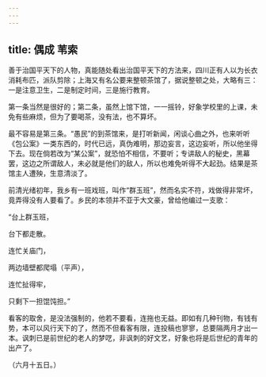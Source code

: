 ```yaml
---
---
---
```

title: 偶成 苇索
---



善于治国平天下的人物，真能随处看出治国平天下的方法来，四川正有人以为长衣消耗布匹，派队剪除；上海又有名公要来整顿茶馆了，据说整顿之处，大略有三：一是注意卫生，二是制定时间，三是施行教育。

第一条当然是很好的；第二条，虽然上馆下馆，一一摇铃，好象学校里的上课，未免有些麻烦，但为了要喝茶，没有法，也不算坏。

最不容易是第三条。“愚民”的到茶馆来，是打听新闻，闲谈心曲之外，也来听听《包公案》一类东西的，时代已远，真伪难明，那边妄言，这边妄听，所以他坐得下去。现在倘若改为“某公案”，就恐怕不相信，不要听；专讲敌人的秘史，黑幕罢，这边之所谓敌人，未必就是他们的敌人，所以也难免听得不大起劲。结果是茶馆主人遭殃，生意清淡了。

前清光绪初年，我乡有一班戏班，叫作“群玉班”，然而名实不符，戏做得非常坏，竟弄得没有人要看了。乡民的本领并不亚于大文豪，曾给他编过一支歌：

“台上群玉班，

台下都走散。

连忙关庙门，

两边墙壁都爬塌（平声），

连忙扯得牢，

只剩下一担馄饨担。”

看客的取舍，是没法强制的，他若不要看，连拖也无益。即如有几种刊物，有钱有势，本可以风行天下的了，然而不但看客有限，连投稿也寥寥，总要隔两月才出一本。讽刺已是前世纪的老人的梦呓，非讽刺的好文艺，好象也将是后世纪的青年的出产了。

（六月十五日。）